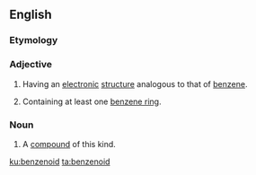 ==English==

===Etymology===
{{suffix|lang=en|benzene|oid}}

===Adjective===
{{en-adj}}

# {{label|en|organic chemistry}} Having an [[electronic]] [[structure]] analogous to that of [[benzene]].
# {{label|en|organic chemistry}} Containing at least one [[benzene ring]].

===Noun===
{{en-noun}}

# {{label|en|organic chemistry}} A [[compound]] of this kind.

[[ku:benzenoid]]
[[ta:benzenoid]]